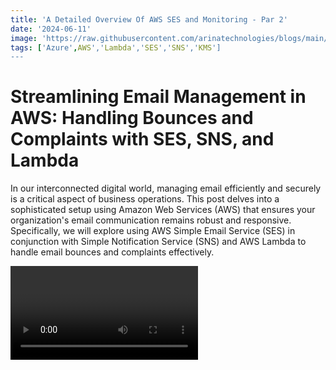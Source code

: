 ```yaml
---
title: 'A Detailed Overview Of AWS SES and Monitoring - Par 2'
date: '2024-06-11'
image: 'https://raw.githubusercontent.com/arinatechnologies/blogs/main/images/SES%20Monitoring%202.webp'
tags: ['Azure',AWS','Lambda','SES','SNS','KMS']
---
```

# Streamlining Email Management in AWS: Handling Bounces and Complaints with SES, SNS, and Lambda

In our interconnected digital world, managing email efficiently and securely is a critical aspect of business operations. This post delves into a sophisticated setup using Amazon Web Services (AWS) that ensures your organization's email communication remains robust and responsive. Specifically, we will explore using AWS Simple Email Service (SES) in conjunction with Simple Notification Service (SNS) and AWS Lambda to handle email bounces and complaints effectively.

<Video id="PLK-Tl122n8" title="A Detailed Overview Of AWS SES and Monitoring Part - 2"/>

## Understanding the Components

Before diving into the setup, let's understand the components involved:
- **AWS SES**: An email service that enables you to send and receive emails securely.
- **AWS SNS**: A flexible, fully managed pub/sub messaging and mobile notifications service for coordinating the delivery of messages to subscribing endpoints and clients.
- **AWS Lambda**: A serverless compute service that runs your code in response to events and automatically manages the underlying compute resources.

## The Need for Handling Bounces and Complaints

Managing bounces and complaints efficiently is crucial for maintaining your organization’s email sender reputation. High rates of bounces or complaints can affect your ability to deliver emails and could lead to being blacklisted by email providers.

## Step-by-Step Setup

### Step 1: Configuring SES
First, configure your AWS SES to handle outgoing emails. This involves:
- Setting up verified email identities (email addresses or domains from which you'll send emails).
- Creating configuration sets in SES to specify how emails should be handled and tracked.

### Step 2: Integrating SNS for Notifications
The next step is to set up AWS SNS to receive notifications from SES. This is crucial for real-time alerts on email bounces or complaints:
- Create an SNS topic that SES will publish to when specified events (like bounces or complaints) occur.
- Configure your SES configuration set to send notifications to the created SNS topic.

```
{
  "Version": "2008-10-17",
  "Statement": [
    {
      "Effect": "Allow",
      "Principal": {
        "Service": "ses.amazonaws.com"
      },
      "Action": "SNS:Publish",
      "Resource": "arn:aws:sns:us-east-1:<account number>:SES-tracking",
      "Condition": {
        "StringEquals": {
          "AWS:SourceAccount": "<account number>"
        },
        "StringLike": {
          "AWS:SourceArn": "arn:aws:ses:*"
        }
      }
    }
  ]
}
```

### Step 3: Using AWS Lambda for Automated Responses
With SNS in place, integrate AWS Lambda to automate responses based on the notifications:
- Create a Lambda function that will be triggered by notifications from the SNS topic.
- Program the Lambda function to execute actions like logging the incident, updating databases, or even triggering remedial workflows.

```
import boto3, os, json
from botocore.exceptions import ClientError

# Set the global variables
fromEmail= str(os.getenv('from_email','from email address'))
ccEmail = str(os.getenv('cc_email','cc email address'))
toEmail = str(os.getenv('cc_email','to email address'))

awsRegion = str(os.getenv('aws_region','us-east-1'))
# The character encoding for the email.
CHARSET = "UTF-8"

# Create a new SES resource and specify a region.
sesClient = boto3.client('ses',region_name=awsRegion)

def sendSESAlertEmail(eventData):
    message = eventData['Records'][0]['Sns']['Message']
    print("message = "+message)
    
    bouceComplaintMsg = json.loads(message)
    print("bouceComplaintMsg == "+str(bouceComplaintMsg))

    json_formatted_str_text = pp_json(message )
    if "bounce" in bouceComplaintMsg:
        print("Email is bounce")

        # The email body for recipients with non-HTML email clients.
        BODY_TEXT = "SES: Bounce email notification" +"\r\n"+json_formatted_str_text        

        bounceEmailAddress = bouceComplaintMsg['bounce']['bouncedRecipients'][0]['emailAddress'] 
        bounceReason = bouceComplaintMsg['bounce']['bouncedRecipients'][0]['diagnosticCode'] 
        print("bounceEmailAddress == "+bounceEmailAddress)
        print("bounceReason == "+bounceReason)

        subject = "SES Alert: Email to "+bounceEmailAddress+" has bounced"

        # The HTML body of the email.
        BODY_HTML = """<html>
        <head></head>
        <body>
        <p>Email to %(bounceEmailAddressStr)s has bounced</p>
        <p>Reason: %(bounceReasonStr)s</p>
        <p>Complete details:%(jsonFormattedStr)s</p>
        </body>
        </html>""" %  { "bounceEmailAddressStr": bounceEmailAddress, "bounceReasonStr": bounceReason, "jsonFormattedStr": json_formatted_str_text}
        sendSESEmail (subject, BODY_TEXT, BODY_HTML)
    else:
        print("Email is Complaint")

        # The email body for recipients with non-HTML email clients.
        BODY_TEXT = "SES: Complaint email notification" +"\r\n"+json_formatted_str_text         

        complaintEmailAddress = bouceComplaintMsg['complaint']['complainedRecipients'][0]['emailAddress'] 
        complaintReason = bouceComplaintMsg['complaint']['complaintFeedbackType']
        print("complaintEmailAddress == "+complaintEmailAddress)
        print("complaintReason == "+complaintReason)

        subject = "SES Alert: Email "+complaintEmailAddress+" has raised a Complaint"

        # The HTML body of the email.
        BODY_HTML = """<html>
        <head></head>
        <body>
        <p>Email %(complaintEmailAddressStr)s has raised a Complaint</p>
        <p>Reason: %(complaintReasonStr)s</p>
        <p>Complete details:%(jsonFormattedStr)s</p>
        </body>
        </html>""" %  { "complaintEmailAddressStr": complaintEmailAddress, "complaintReasonStr": complaintReason, "jsonFormattedStr": json_formatted_str_text}
        sendSESEmail (subject, BODY_TEXT, BODY_HTML)


def sendSESEmail(SUBJECT, BODY_TEXT, BODY_HTML):
    # Send the email.
    try:
        #Provide the contents of the email.
        response = sesClient.send_email(
            Destination={
                'ToAddresses': [
                    toEmail,
                ],
                'CcAddresses': [
                    ccEmail,
                ]
            },
            Message={
                'Body': {
                    'Html': {
                        'Charset': CHARSET,
                        'Data': BODY_HTML,
                    },
                    'Text': {
                        'Charset': CHARSET,
                        'Data': BODY_TEXT,
                    },
                },
                'Subject': {
                    'Charset': CHARSET,
                    'Data': SUBJECT,
                },
            },
            Source=fromEmail,
        )
        print("SES Email Sent.....")
    # Display an error if something goes wrong. 
    except ClientError as e:
        print("SES Email sent! Message ID:"+ e.response['Error']['Message'])
    else:
        print("SES Email sent! Message ID:" + response['MessageId'])

def pp_json(json_thing, sort=True, indents=4):
    if type(json_thing) is str:
        print("json is a str")
        return (json.dumps(json.loads(json_thing), sort_keys=sort, indent=indents).replace(' ', '&nbsp;').replace('\n', '<br>'))
    else:
        return (json.dumps(json_thing, sort_keys=sort, indent=indents).replace(' ', '&nbsp;').replace('\n', '<br>'))

def lambda_handler(event, context):
    print(event)
    sendSESAlertEmail(event)
```

### Step 4: Testing and Validation
Once configured, it's important to test the setup:
- Send test emails that will trigger bounce or complaint notifications.
- Verify that these notifications are received by SNS and correctly trigger the Lambda function.

### Step 5: Monitoring and Adjustments
Regularly monitor the setup through AWS CloudWatch and adjust configurations as necessary to handle any new types of email issues or to refine the process.

## Advanced Considerations
Consider exploring more advanced configurations such as:
- Setting up dedicated Lambda functions for different types of notifications.
- Using AWS KMS (Key Management Service) for encrypting the messages that flow between your services for added security.

## Conclusion

This setup not only ensures that your organization responds swiftly to critical email events but also helps in maintaining a healthy email environment conducive to effective communication. Automating the handling of email bounces and complaints with AWS SES, SNS, and Lambda represents a proactive approach to infrastructure management, crucial for businesses scaling their operations.